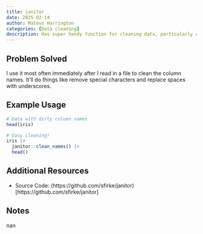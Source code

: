 ```yaml
---
title: janitor
date: 2025-02-14
author: Mateus Harrington
categories: [Data cleaning]
description: Has super handy function for cleaning data, particularly cleaning column names
---
```


## Problem Solved
I use it most often immediately after I read in a file to clean the column names. It'll do things like remove special characters and replace spaces with underscores.

## Example Usage
```R
# Data with dirty column names
head(iris)

# Easy cleaning!
iris |>
  janitor::clean_names() |>
  head()
```

## Additional Resources
- Source Code: (https://github.com/sfirke/janitor)[https://github.com/sfirke/janitor]

## Notes
nan
